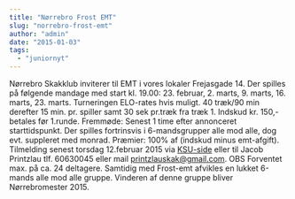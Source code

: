 ```yaml
---
title: "Nørrebro Frost EMT"
slug: "norrebro-frost-emt"
author: "admin"
date: "2015-01-03"
tags: 
  - "juniornyt"
---
```


Nørrebro Skakklub inviterer til EMT i vores lokaler Frejasgade 14. Der spilles på følgende mandage med start kl. 19.00: 23. februar, 2. marts, 9. marts, 16. marts, 23. marts. Turneringen ELO-rates hvis muligt. 40 træk/90 min derefter 15 min. pr. spiller samt 30 sek pr.træk fra træk 1. Indskud kr. 150,- betales før 1.runde. Fremmøde: Senest 1 time efter annonceret starttidspunkt. Der spilles fortrinsvis i 6-mandsgrupper alle mod alle, dog evt. suppleret med monrad. Præmier: 100% af (indskud minus emt-afgift). Tilmelding senest torsdag 12.februar 2015 via [KSU-side](http://ksu.dk/kalender/dotnet/viskalender.aspx?id=1445) eller til Jacob Printzlau tlf. 60630045 eller mail printzlauskak@gmail.com. OBS Forventet max. på ca. 24 deltagere. Samtidig med Frost-emt afvikles en lukket 6-mands alle mod alle gruppe. Vinderen af denne gruppe bliver Nørrebromester 2015.
